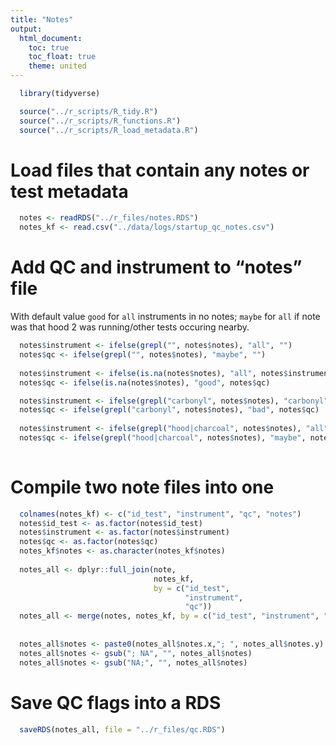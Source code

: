```yaml
---
title: "Notes"
output:
  html_document:
    toc: true
    toc_float: true
    theme: united
---
```


```r
  library(tidyverse)
```

```r
  source("../r_scripts/R_tidy.R")
  source("../r_scripts/R_functions.R")
  source("../r_scripts/R_load_metadata.R")
```

# Load files that contain any notes or test metadata

```r
  notes <- readRDS("../r_files/notes.RDS")
  notes_kf <- read.csv("../data/logs/startup_qc_notes.csv")
```

# Add QC and instrument to "notes" file

With default value `good` for `all` instruments in no notes; `maybe` for `all` if note was that hood 2 was running/other tests occuring nearby. 
```r
  notes$instrument <- ifelse(grepl("", notes$notes), "all", "")
  notes$qc <- ifelse(grepl("", notes$notes), "maybe", "")
  
  notes$instrument <- ifelse(is.na(notes$notes), "all", notes$instrument)
  notes$qc <- ifelse(is.na(notes$notes), "good", notes$qc)

  notes$instrument <- ifelse(grepl("carbonyl", notes$notes), "carbonyl", notes$instrument)
  notes$qc <- ifelse(grepl("carbonyl", notes$notes), "bad", notes$qc)
  
  notes$instrument <- ifelse(grepl("hood|charcoal", notes$notes), "all", notes$instrument)
  notes$qc <- ifelse(grepl("hood|charcoal", notes$notes), "maybe", notes$qc)
  

```

# Compile two note files into one

```r
  colnames(notes_kf) <- c("id_test", "instrument", "qc", "notes")
  notes$id_test <- as.factor(notes$id_test)
  notes$instrument <- as.factor(notes$instrument)
  notes$qc <- as.factor(notes$qc)
  notes_kf$notes <- as.character(notes_kf$notes)
  
  notes_all <- dplyr::full_join(note, 
                                notes_kf,
                                by = c("id_test",
                                       "instrument",
                                       "qc"))
  notes_all <- merge(notes, notes_kf, by = c("id_test", "instrument", "qc"), all = TRUE)
  
  
  notes_all$notes <- paste0(notes_all$notes.x,"; ", notes_all$notes.y)
  notes_all$notes <- gsub("; NA", "", notes_all$notes)
  notes_all$notes <- gsub("NA;", "", notes_all$notes)
```

# Save QC flags into a RDS

```r
  saveRDS(notes_all, file = "../r_files/qc.RDS")
```
